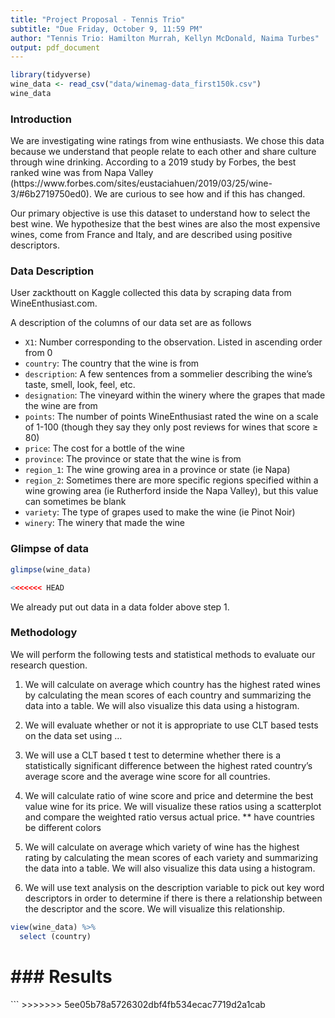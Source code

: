 ```yaml
---
title: "Project Proposal - Tennis Trio"
subtitle: "Due Friday, October 9, 11:59 PM"
author: "Tennis Trio: Hamilton Murrah, Kellyn McDonald, Naima Turbes"
output: pdf_document
---
```

```r
library(tidyverse)
wine_data <- read_csv("data/winemag-data_first150k.csv") 
wine_data
```

### Introduction

We are investigating wine ratings from wine enthusiasts. We chose this data because we understand that people relate to each other and share culture through wine drinking. According to a 2019 study by Forbes, the best ranked wine was from Napa Valley (https://www.forbes.com/sites/eustaciahuen/2019/03/25/wine-3/#6b2719750ed0). We are curious to see how and if this has changed.

Our primary objective is use this dataset to understand how to select the best wine. We hypothesize that the best wines are also the most expensive wines, come from France and Italy, and are described using positive descriptors.


### Data Description


User zackthoutt on Kaggle collected this data by scraping data from WineEnthusiast.com.

A description of the columns of our data set are as follows

- `X1`: Number corresponding to the observation. Listed in ascending order from 0
- `country`: The country that the wine is from
- `description`: A few sentences from a sommelier describing the wine's taste, smell, look, feel, etc.
- `designation`: The vineyard within the winery where the grapes that made the wine are from
- `points`: The number of points WineEnthusiast rated the wine on a scale of 1-100 (though they say they only post reviews for wines that score $\geq$ 80)
- `price`: The cost for a bottle of the wine
- `province`: The province or state that the wine is from
- `region_1`: The wine growing area in a province or state (ie Napa)
- `region_2`: Sometimes there are more specific regions specified within a wine growing area (ie Rutherford inside the Napa Valley), but this value can sometimes be blank
- `variety`: The type of grapes used to make the wine (ie Pinot Noir)
- `winery`: The winery that made the wine


### Glimpse of data

```r

glimpse(wine_data)

<<<<<<< HEAD
```

We already put out data in a data folder above step 1.

### Methodology

We will perform the following tests and statistical methods to evaluate our research question.

1. We will calculate on average which country has the highest rated wines by calculating the mean scores of each country and summarizing the data into a table. We will also visualize this data using a histogram.

2. We will evaluate whether or not it is appropriate to use CLT based tests on the data set using ...

3. We will use a CLT based t test to determine whether there is a statistically significant difference between the highest rated country's average score and the average wine score for all countries. 

3. We will calculate ratio of wine score and price and determine the best value wine for its price. We will visualize these ratios using a scatterplot and compare the weighted ratio versus actual price.
** have countries be different colors


4. We will calculate on average which variety of wine has the highest rating  by calculating the mean scores of each variety and summarizing the data into a table. We will also visualize this data using a histogram.

5. We will use text analysis on the description variable to pick out key word descriptors in order to determine if there is there a relationship between the descriptor and the score. We will visualize this relationship.


```r
view(wine_data) %>%
  select (country)

```

### Results
=======
```
>>>>>>> 5ee05b78a5726302dbf4fb534ecac7719d2a1cab
